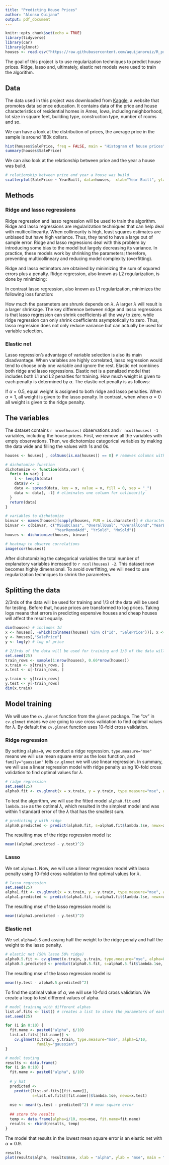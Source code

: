 ```yaml
---
title: "Predicting House Prices"
author: "Alonso Quijano"
output: pdf_document
---
```


```r
knitr::opts_chunk$set(echo = TRUE)
library(tidyverse)
library(car)
library(glmnet)
houses <- read.csv("https://raw.githubusercontent.com/aquijanoruiz/R_projects/master/kaggle_house_prices/data/train.csv")
```

The goal of this project is to use regularization techniques to predict house prices. Ridge, lasso and, ultimately, elastic net models were used to train the algorithm. 

## Data

The data used in this project was downloaded from [Kaggle](https://www.kaggle.com/competitions/house-prices-advanced-regression-techniques/overview/evaluation), a website that promotes data science education. It contains data of the price and house characteristics of residential homes in Ames, Iowa, including neighborhood, lot size in square feet, building type, construction type, number of rooms and so.

We can have a look at the distribution of prices, the average price in the sample is around 180k dollars.
```r
hist(houses$SalePrice, freq = FALSE, main = "Histogram of house prices")
summary(houses$SalePrice)
```

We can also look at the relationship between price and the year a house was build.
```r
# relationship between price and year a house was build
scatterplot(SalePrice ~ YearBuilt, data=houses,  xlab="Year Built", ylab="Sale Price", grid=FALSE)
```

## Methods

### Ridge and lasso regressions

Ridge regression and lasso regression will be used to train the algorithm. Ridge and lasso regressions are regularization techniques that can help deal with multicollinearity. When collinearity is high, least squares estimates are unbiased but have high variance. Thus, they tend to have a large out of sample error. Ridge and lasso regressions deal with this problem by introducing some bias to the model but largely decreasing its variance. In practice, these models work by shrinking the parameters; therefore, preventing multicollineary and reducing model complexity (overfitting). 

Ridge and lasso estimators are obtained by minimizing the sum of squared errors plus a penalty. Ridge regression, also known as L2 regularization, is done by minimizing:

\begin{equation*}
\hat{\beta }^{R} =\text{arg}\min_{\beta }\left\{\sum _{i=1}^{n}\left( y_{i} -\beta _{0} -\sum _{j=1}^{p} \beta _{j} x_{ij}\right) +\lambda \sum _{j=1}^{p} \beta _{j}^{2}\right\}
\end{equation*}

In contrast lasso regression, also known as L1 regularization, minimizes the following loss function:

\begin{equation*}
\hat{\beta }^{L} =\text{arg}\min_{\beta }\left\{\sum _{i=1}^{n}\left( y_{i} -\beta _{0} -\sum _{j=1}^{p} \beta _{j} x_{ij}\right) +\lambda \sum _{j=1}^{p} |\beta _{j} |\right\}
\end{equation*}

How much the parameters are shrunk depends on $\lambda$. A larger $\lambda$ will result is a larger shrinkage. The key difference between ridge and lasso regressions is that lasso regression can shrink coefficients all the way to zero, while ridge regression can only shrink coefficients asymptotically to zero. Thus, lasso regression does not only reduce variance but can actually be used for variable selection.

### Elastic net

Lasso regression's advantage of variable selection is also its main disadvantage. When variables are highly correlated, lasso regression would tend to choose only one variable and ignore the rest. Elastic net combines both ridge and lasso regressions. Elastic net is a penalized model that includes both L1 and L2 penalties for training. How much weight is given to each penalty is determined by $\alpha$. The elastic net penalty is as follows:

\begin{equation*}
\Omega ( \beta ) =\alpha \Vert \beta \Vert _{1} +( 1-\alpha )\Vert \beta \Vert _{2}^{2}
\end{equation*}

If $\alpha =0.5$, equal weight is assigned to both ridge and lasso penalties. When $\alpha =1$, all weight is given to the lasso penalty. In contrast, when when $\alpha =0$ all weight is given to the ridge penalty.

## The variables

The dataset contains `r nrow(houses)` observations and `r ncol(houses) -1` variables, including the house prices. First, we remove all the variables with empty observations. Then, we dichotomize categorical variables by making the data wide and filling the values with 1s and 0s.

```r
houses <- houses[ , colSums(is.na(houses)) == 0] # removes columns with NAs

# dichotomize function
dichotomize <- function(data,var) {
  for(x in var) {
    l <- length(data)
    data$v <- 1
    data <- spread(data, key = x, value = v, fill = 0, sep = "_")
    data <- data[, -l] # eliminates one column for colinearity
  }
  return(data)
}

# variables to dichotomize
binvar <- names(houses)[sapply(houses, FUN = is.character)] # character variable names
binvar <- c(binvar, c("MSSubClass", "OverallQual", "OverallCond","YearBuilt", 
                      "YearRemodAdd", "YrSold", "MoSold"))
houses <- dichotomize(houses, binvar)

# heatmap to observe correlations
image(cor(houses))
```

After dichotomizing the categorical variables the total number of explanatory variables increased to `r ncol(houses) -2`. This dataset now becomes highly dimensional. To avoid overfitting, we will need to use regularization techniques to shrink the parameters.

## Splitting the data

2/3rds of the data will be used for training and 1/3 of the data will be used for testing. Before that, house prices are transformed to log prices. Taking logs means that errors in predicting expensive houses and cheap houses will affect the result equally.

```r
dim(houses) # includes Id
x <- houses[, -which(colnames(houses) %in% c("Id", "SalePrice"))]; x <- as.matrix(x)
y <- houses[,"SalePrice"]
y <- log(y) # log of price

# 2/3rds of the data will be used for training and 1/3 of the data will be used for testing
set.seed(25)
train_rows <- sample(1:nrow(houses), 0.66*nrow(houses))
x.train <- x[train_rows, ]
x.test <- x[-train_rows, ]

y.train <- y[train_rows]
y.test <- y[-train_rows]
dim(x.train)
```

## Model training

We will use the `cv.glmnet` function from the `glmnet` package. The "cv" in `cv.glmnet` means we are going to use cross validation to find optimal values for $\lambda$. By default the `cv.glmnet` function uses 10-fold cross validation. 

### Ridge regression

By setting `alpha=0`, we conduct a ridge regression. `type.measure="mse"` means we will use mean square error as the loss function, and `family="gaussian"` tells `cv.glmnet` we will use linear regression. In summary, we will use a linear regression model with ridge penalty using 10-fold cross validation to find optimal values for $\lambda$.

```r
# ridge regression
set.seed(25)
alpha0.fit <- cv.glmnet(x = x.train, y = y.train, type.measure="mse", alpha=0, family="gaussian")
```

To test the algorithm, we will use the fitted model `alpha0.fit` and `lambda.1se` as the optimal $\lambda$, which resulted in the simplest model and was within 1 standard error of the $\lambda$ that has the smallest sum.

```r
# predicting y with ridge
alpha0.predicted <- predict(alpha0.fit, s=alpha0.fit$lambda.1se, newx=x.test)
```

The resulting mse of the ridge regression model is:

```r
mean((alpha0.predicted - y.test)^2)
```

### Lasso

We set `alpha=1`. Now, we will use a linear regression model with lasso penalty using 10-fold cross validation to find optimal values for $\lambda$.

```r
# lasso regression
set.seed(25)
alpha1.fit <- cv.glmnet(x = x.train, y = y.train, type.measure="mse", alpha=1, family="gaussian")
alpha1.predicted <- predict(alpha1.fit, s=alpha1.fit$lambda.1se, newx=x.test)
```

The resulting mse of the lasso regression model is:

```r
mean((alpha1.predicted - y.test)^2)
```

### Elastic net

We set `alpha=0.5` and assing half the weight to the ridge penaly and half the weight to the lasso penalty.

```r
# elastic net (50% lasso 50% ridge)
alpha0.5.fit <- cv.glmnet(x.train, y.train, type.measure="mse", alpha=0.5, family="gaussian")
alpha0.5.predicted <- predict(alpha0.5.fit, s=alpha0.5.fit$lambda.1se, newx=x.test)
```

The resulting mse of the lasso regression model is:
```r
mean((y.test - alpha0.5.predicted)^2)
```

To find the optimal value of $\alpha$, we will use 10-fold cross validation. We create a loop to test different values of alpha. 

```r
# model training with different alphas
list.of.fits <- list() # creates a list to store the parameters of each model
set.seed(25)

for (i in 0:10) {
  fit.name <- paste0("alpha", i/10)
  list.of.fits[[fit.name]] <-
    cv.glmnet(x.train, y.train, type.measure="mse", alpha=i/10, 
              family="gaussian")
}
```

```r
# model testing
results <- data.frame()
for (i in 0:10) {
  fit.name <- paste0("alpha", i/10)
  
  # y hat
  predicted <- 
    predict(list.of.fits[[fit.name]], 
            s=list.of.fits[[fit.name]]$lambda.1se, newx=x.test)
  
  mse <- mean((y.test - predicted)^2) # mean square error
  
  ## store the results
  temp <- data.frame(alpha=i/10, mse=mse, fit.name=fit.name)
  results <- rbind(results, temp)
}
```

The model that results in the lowest mean square error is an elastic net with $\alpha = 0.9$.
```r
results
plot(results$alpha, results$mse, xlab = "alpha", ylab = "mse", main = "Elastic net tuning")
```


